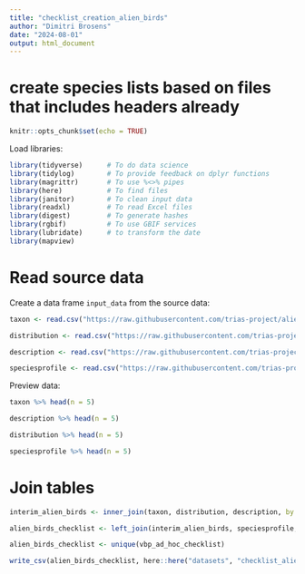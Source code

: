 ```yaml
---
title: "checklist_creation_alien_birds"
author: "Dimitri Brosens"
date: "2024-08-01"
output: html_document
---
```


# create species lists based on files that includes headers already

```r
knitr::opts_chunk$set(echo = TRUE)
```

Load libraries:

```r
library(tidyverse)      # To do data science
library(tidylog)        # To provide feedback on dplyr functions
library(magrittr)       # To use %<>% pipes
library(here)           # To find files
library(janitor)        # To clean input data
library(readxl)         # To read Excel files
library(digest)         # To generate hashes
library(rgbif)          # To use GBIF services
library(lubridate)      # to transform the date
library(mapview)
```

# Read source data

Create a data frame `input_data` from the source data:

```r
taxon <- read.csv("https://raw.githubusercontent.com/trias-project/alien-birds-checklist/refs/heads/master/data/processed/taxon.csv")
```

```r
distribution <- read.csv("https://raw.githubusercontent.com/trias-project/alien-birds-checklist/refs/heads/master/data/processed/distribution.csv")
```

```r
description <- read.csv("https://raw.githubusercontent.com/trias-project/alien-birds-checklist/refs/heads/master/data/processed/description.csv")
```


```r
speciesprofile <- read.csv("https://raw.githubusercontent.com/trias-project/alien-birds-checklist/refs/heads/master/data/processed/speciesprofile.csv")
```



Preview data:

```r
taxon %>% head(n = 5)
```
```r
description %>% head(n = 5)
```

```r
distribution %>% head(n = 5)
```
```r
speciesprofile %>% head(n = 5)
```


# Join tables


```r
interim_alien_birds <- inner_join(taxon, distribution, description, by = 'taxonID')
```

```r
alien_birds_checklist <- left_join(interim_alien_birds, speciesprofile, by = 'taxonID')
```


```r
alien_birds_checklist <- unique(vbp_ad_hoc_checklist)
```




```r
write_csv(alien_birds_checklist, here::here("datasets", "checklist_alien_birds_belgium", "data", "processed", "alien_birds_checklist.csv"), na = "")
```


